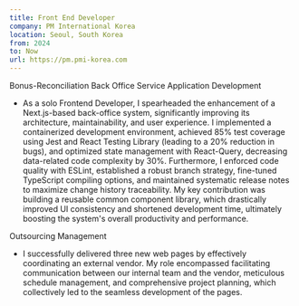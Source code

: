```yaml
---
title: Front End Developer
company: PM International Korea
location: Seoul, South Korea
from: 2024
to: Now
url: https://pm.pmi-korea.com
---
```


Bonus-Reconciliation Back Office Service Application Development

- As a solo Frontend Developer, I spearheaded the enhancement of a Next.js-based back-office system, significantly improving its architecture, maintainability, and user experience. I implemented a containerized development environment, achieved 85% test coverage using Jest and React Testing Library (leading to a 20% reduction in bugs), and optimized state management with React-Query, decreasing data-related code complexity by 30%. Furthermore, I enforced code quality with ESLint, established a robust branch strategy, fine-tuned TypeScript compiling options, and maintained systematic release notes to maximize change history traceability. My key contribution was building a reusable common component library, which drastically improved UI consistency and shortened development time, ultimately boosting the system's overall productivity and performance.

Outsourcing Management

- I successfully delivered three new web pages by effectively coordinating an external vendor. My role encompassed facilitating communication between our internal team and the vendor, meticulous schedule management, and comprehensive project planning, which collectively led to the seamless development of the pages.
